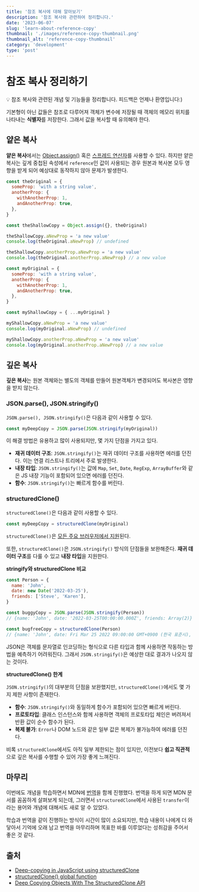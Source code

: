 ```yaml
---
title: '참조 복사에 대해 알아보기'
description: '참조 복사와 관련하여 정리합니다.'
date: '2023-06-07'
slug: 'learn-about-reference-copy'
thumbnail: './images/reference-copy-thumbnail.png'
thumbnail_alt: 'reference-copy-thumbnail'
category: 'development'
type: 'post'
---
```


# 참조 복사 정리하기

<Callout>
  💡 참조 복사와 관련된 개념 및 기능들을 정리합니다. 피드백은 언제나 환영입니다:)
</Callout>

기본형이 아닌 값들은 참조로 다루어져 객체가 변수에 저장될 때 객체의 메모리 위치를 나타내는 **식별자**를 저장한다.
그래서 값을 복사할 때 유의해야 한다.

## 얕은 복사

**얕은 복사**에서는 [Object.assign()](https://developer.mozilla.org/ko/docs/Web/JavaScript/Reference/Global_Objects/Object/assign) 혹은 [스프레드 연산자](https://developer.mozilla.org/ko/docs/Web/JavaScript/Reference/Operators/Spread_syntax)를 사용할 수 있다.
하지만 얕은 복사는 깊게 중첩된 속성에서 `reference`인 값이 사용되는 경우 원본과 복사본 모두 영향을 받게 되어 예상대로 동작하지 않아 문제가 발생한다.

```js
const theOriginal = {
  someProp: 'with a string value',
  anotherProp: {
    withAnotherProp: 1,
    andAnotherProp: true,
  },
}

const theShallowCopy = Object.assign({}, theOriginal)

theShallowCopy.aNewProp = 'a new value'
console.log(theOriginal.aNewProp) // undefined

theShallowCopy.anotherProp.aNewProp = 'a new value'
console.log(theOriginal.anotherProp.aNewProp) // a new value
```

```js
const myOriginal = {
  someProp: 'with a string value',
  anotherProp: {
    withAnotherProp: 1,
    andAnotherProp: true,
  },
}

const myShallowCopy = { ...myOriginal }

myShallowCopy.aNewProp = 'a new value'
console.log(myOriginal.aNewProp) // undefined

myShallowCopy.anotherProp.aNewProp = 'a new value'
console.log(myOriginal.anotherProp.aNewProp) // a new value
```

## 깊은 복사

**깊은 복사**는 원본 객체와는 별도의 객체를 만들어 원본객체가 변경되어도 복사본은 영향을 받지 않는다.

### JSON.parse(), JSON.stringify()

`JSON.parse(), JSON.stringify()`은 다음과 같이 사용할 수 있다.

```js
const myDeepCopy = JSON.parse(JSON.stringify(myOriginal))
```

이 해결 방법은 유용하고 많이 사용되지만,
몇 가지 단점을 가지고 있다.

- **재귀 데이터 구조**: `JSON.stringify()`는 재귀 데이터 구조를 사용하면 에러를 던진다. 이는 연결 리스트나 트리에서 주로 발생한다.
- **내장 타입**: `JSON.stringify()`는 값에 `Map`, `Set`, `Date`, `RegExp`, `ArrayBuffer`와 같은 JS 내장 기능이 포함되어 있으면 에러를 던진다.
- **함수**: `JSON.stringify()`는 빠르게 함수를 버린다.

### structuredClone()

`structuredClone()`은 다음과 같이 사용할 수 있다.

```js
const myDeepCopy = structuredClone(myOriginal)
```

`structuredClone()`은 [모든 주요 브러우저에서 지원](https://caniuse.com/?search=structuredClone)된다.

또한, `structuredClone()`은 `JSON.stringify()` 방식의 단점들을 보완해준다.
**재귀 데이터 구조**를 다룰 수 있고 **내장 타입**을 지원한다.

**stringify와 structuredClone 비교**

```js
const Person = {
  name: 'John',
  date: new Date('2022-03-25'),
  friends: ['Steve', 'Karen'],
}

const buggyCopy = JSON.parse(JSON.stringify(Person))
// {name: 'John', date: '2022-03-25T00:00:00.000Z', friends: Array(2)}

const bugfreeCopy = structuredClone(Person)
// {name: 'John', date: Fri Mar 25 2022 09:00:00 GMT+0900 (한국 표준시), friends: Array(2)}
```

JSON은 객체를 문자열로 인코딩하는 형식으로 다른 타입과 함께 사용하면 작동하는 방법을 예측하기 어려워진다.
그래서 `JSON.stringify()`은 예상한 대로 결과가 나오지 않는 것이다.

**structuredClone() 한계**

`JSON.stringify()`의 대부분의 단점을 보완했지만,
`structuredClone()`에서도 몇 가지 제한 사항이 존재한다.

- **함수**: `JSON.stringify()`와 동일하게 함수가 포함되어 있으면 빠르게 버린다.
- **프로토타입**: 클래스 인스턴스와 함께 사용하면 객체의 프로토타입 체인은 버려져서 반환 값이 순수 함수가 된다.
- **복제 불가**: `Error`나 DOM 노드와 같은 일부 값은 복제가 불가능하여 에러를 던진다.

비록 `structuredClone`에서도 아직 일부 제한되는 점이 있지만,
이전보다 **쉽고 직관적**으로 깊은 복사를 수행할 수 있어 가장 좋게 느껴진다.

## 마무리

이번에도 개념을 학습하면서 MDN에 [번역](https://github.com/mdn/translated-content/pull/13592)을 함께 진행했다.
번역을 하게 되면 MDN 문서를 꼼꼼하게 살펴보게 되는데,
그러면서 `structuredClone`에서 사용된 `transfer`이라는 용어와 개념에 대해서도 새로 알 수 있었다.

학습과 번역을 같이 진행하는 방식이 시간이 많이 소요되지만,
학습 내용이 나에게 더 와닿아서 기억에 오래 남고 번역을 마무리하며 목표한 바를 이루었다는 성취감을 주어서 좋은 것 같다.

## 출처

- [Deep-copying in JavaScript using structuredClone](https://web.dev/structured-clone/)
- [structuredClone() global function](https://developer.mozilla.org/en-US/docs/Web/API/structuredClone)
- [Deep Copying Objects With The StructuredClone API](https://blog.openreplay.com/deep-copying-objects-with-the-structuredclone-api/)
